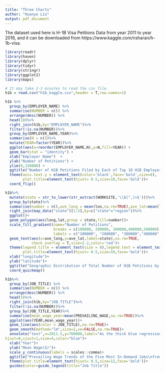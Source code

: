 ```yaml
---
title: "Three Charts"
author: "Huanye Liu"
output: pdf_document
---
```




The dataset used here is H-1B Visa Petitions Data from year 2011 to year 2016, and it can be downloaded from https://www.kaggle.com/nsharan/h-1b-visa.

```r
library(readr)
library(haven)
library(dplyr)
library(tidyr)
library(stringr)
library(ggplot2)
library(maps)
```


```r
# It may take 2-3 minutes to read the csv file.
h1b = read.csv("h1b_kaggle.csv",header = T,row.names=1)
```

\pagebreak
```r
h1b %>%
  group_by(EMPLOYER_NAME) %>%
  summarise(NUMBER = n()) %>%
  arrange(desc(NUMBER)) %>%
  head(10)%>%
  right_join(h1b,by="EMPLOYER_NAME")%>%
  filter(!is.na(NUMBER))%>%
  group_by(EMPLOYER_NAME,YEAR)%>%
  summarise(N = n())%>%
  mutate(YEAR=factor(YEAR))%>%
  ggplot(aes(x=reorder(EMPLOYER_NAME,N),y=N,fill=YEAR)) +
  geom_bar(stat = "identity") +
  xlab("Employer Name")  +
  ylab("Number of Petitions") +
  ylim(0,150000) +
  ggtitle("Number of H1B Petitions Filed by Each of Top 10 H1B Employers\n(2011--2016)")+
  theme(axis.text.y = element_text(color='black',face='bold',size=6),
        plot.title=element_text(hjust= 0.5,size=10,face='bold'))+
  coord_flip()
```




\pagebreak



```r
h1b%>%
  mutate(state = str_to_lower(str_extract(WORKSITE,'\\b[^,]+$')))%>%
  group_by(state)%>%
  summarise(number = n(),ave_long = mean(lon,na.rm=TRUE),ave_lat=mean(lat,na.rm=TRUE))%>%
  right_join(map_data("state")[1:5],by=c("state"="region"))%>%
  ggplot()+
  geom_polygon(aes(long,lat,group = state,fill=number))+
  scale_fill_gradient(name="Number of Petitions",
                      breaks = c(100000, 200000, 300000,400000,500000), 
                      labels = c("100000", "200000", "300000","400000","500000"))+
  geom_text(aes(x=ave_long,y=ave_lat,label=state),na.rm=TRUE,
            check_overlap = T,size=2.2,color='red')+
  theme(legend.title = element_text(size = 8),legend.text = element_text(size = 6),
        plot.title=element_text(hjust= 0.5,size=10,face='bold'))+
  xlab("longitude")+
  ylab("latitude")+
  ggtitle("Geographic Distribution of Total Number of H1B Petitions by State\n")+
  coord_quickmap()
```







\pagebreak


```r
h1b%>%
  group_by(JOB_TITLE) %>%
  summarise(NUMBER = n()) %>%
  arrange(desc(NUMBER)) %>%
  head(5)%>%
  right_join(h1b,by="JOB_TITLE")%>%
  filter(!is.na(NUMBER))%>%
  group_by(JOB_TITLE,YEAR)%>%
  summarise(mean_wage_year=mean(PREVAILING_WAGE,na.rm=TRUE))%>%
  ggplot(aes(YEAR,mean_wage_year))+
  geom_line(aes(color = JOB_TITLE),na.rm=TRUE)+
  geom_smooth(method="lm",size=2,se=FALSE,na.rm=TRUE)+
  annotate("text",x=2011.5,y=700000,label="As the thick blue regression line shows,\nthe prevailing wage level of the five most\nin-demand jobs went down during period\n2011-2016.",
hjust=0,vjust=1,size=4,color="blue")+
  xlab("Year")+
  ylab("Mean Wage($)")+
  scale_y_continuous(labels = scales::comma)+
  ggtitle("Prevailing Wage Trends of the Five Most In-Demand Jobs\nfrom 2011 to 2016")+
  theme(plot.title=element_text(hjust= 0.5,size=12,face='bold'))+
  guides(color=guide_legend(title="Job Title"))
```









